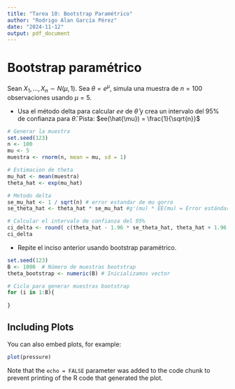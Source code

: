 ```yaml
---
title: "Tarea 10: Bootstrap Paramétrico"
author: "Rodrigo Alan García Pérez"
date: "2024-11-12"
output: pdf_document
---
```


# Bootstrap paramétrico

Sean $X_1, \dots, X_n \sim N(\mu, 1)$. Sea $\theta = e^{\mu}$, simula una muestra de $n=100$ observaciones usando $\mu = 5$.

-   Usa el método delta para calcular $ee$ de $\hat{\theta}$ y crea un intervalo del 95% de confianza para $\hat{\theta}$. Pista: $ee(\hat{\mu}) = \frac{1}{\sqrt{n}}$

```r
# Generar la muestra 
set.seed(123)
n <- 100 
mu <- 5 
muestra <- rnorm(n, mean = mu, sd = 1)

# Estimacion de theta 
mu_hat <- mean(muestra)
theta_hat <- exp(mu_hat)

# Metodo delta 
se_mu_hat <- 1 / sqrt(n) # error estandar de mu gorro 
se_theta_hat <- theta_hat * se_mu_hat #g'(mu) * EE(mu) = Error estándar de theta_hat

# Calcular el intervalo de confianza del 95%
ci_delta <- round( c(theta_hat - 1.96 * se_theta_hat, theta_hat + 1.96 * se_theta_hat), 3)
ci_delta


```

-   Repite el inciso anterior usando bootstrap paramétrico.

```r
set.seed(123)
B <- 1000  # Número de muestras bootstrap
theta_bootstrap <- numeric(B) # Inicializamos vector 

# Ciclo para generar muestras bootstrap
for (i in 1:B){
  
}

```

## Including Plots

You can also embed plots, for example:

```r
plot(pressure)
```

Note that the `echo = FALSE` parameter was added to the code chunk to prevent printing of the R code that generated the plot.
